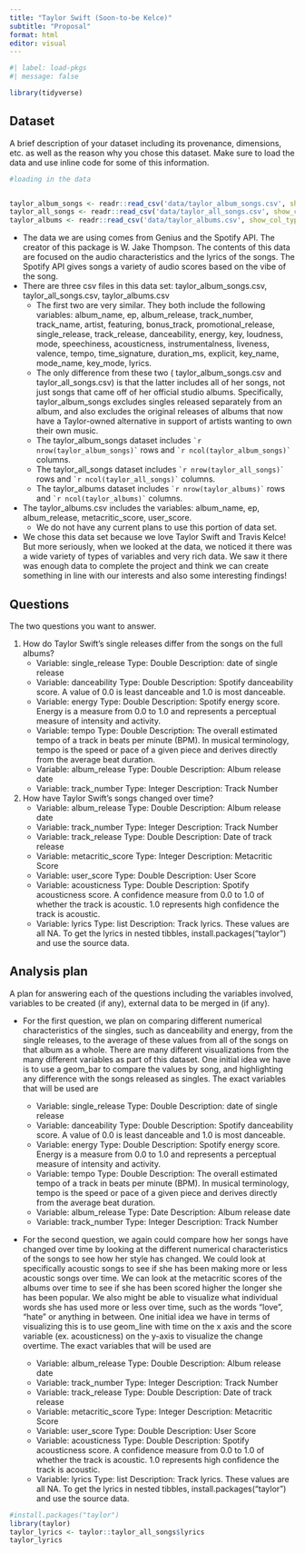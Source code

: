 ```yaml
---
title: "Taylor Swift (Soon-to-be Kelce)"
subtitle: "Proposal"
format: html
editor: visual
---
```


```r
#| label: load-pkgs
#| message: false

library(tidyverse)
```

## Dataset

A brief description of your dataset including its provenance, dimensions, etc. as well as the reason why you chose this dataset. Make sure to load the data and use inline code for some of this information.

```r
#loading in the data


taylor_album_songs <- readr::read_csv('data/taylor_album_songs.csv', show_col_types = FALSE)
taylor_all_songs <- readr::read_csv('data/taylor_all_songs.csv', show_col_types = FALSE)
taylor_albums <- readr::read_csv('data/taylor_albums.csv', show_col_types = FALSE)
```

-   The data we are using comes from Genius and the Spotify API. The creator of this package is W. Jake Thompson. The contents of this data are focused on the audio characteristics and the lyrics of the songs. The Spotify API gives songs a variety of audio scores based on the vibe of the song.
-   There are three csv files in this data set: taylor_album_songs.csv, taylor_all_songs.csv, taylor_albums.csv
    -   The first two are very similar. They both include the following variables: album_name, ep, album_release, track_number, track_name, artist, featuring, bonus_track, promotional_release, single_release, track_release, danceability, energy, key, loudness, mode, speechiness, acousticness, instrumentalness, liveness, valence, tempo, time_signature, duration_ms, explicit, key_name, mode_name, key_mode, lyrics.
    -   The only difference from these two ( taylor_album_songs.csv and taylor_all_songs.csv) is that the latter includes all of her songs, not just songs that came off of her official studio albums. Specifically, taylor_album_songs excludes singles released separately from an album, and also excludes the original releases of albums that now have a Taylor-owned alternative in support of artists wanting to own their own music.
    -   The taylor_album_songs dataset includes `` `r nrow(taylor_album_songs)` `` rows and `` `r ncol(taylor_album_songs)` `` columns.
    -   The taylor_all_songs dataset includes `` `r nrow(taylor_all_songs)` `` rows and `` `r ncol(taylor_all_songs)` `` columns.
    -   The taylor_albums dataset includes `` `r nrow(taylor_albums)` `` rows and `` `r ncol(taylor_albums)` `` columns.
-   The taylor_albums.csv includes the variables: album_name, ep, album_release, metacritic_score, user_score.
    -   We do not have any current plans to use this portion of data set.
-   We chose this data set because we love Taylor Swift and Travis Kelce! But more seriously, when we looked at the data, we noticed it there was a wide variety of types of variables and very rich data. We saw it there was enough data to complete the project and think we can create something in line with our interests and also some interesting findings!

## Questions

The two questions you want to answer.

1)  How do Taylor Swift’s single releases differ from the songs on the full albums?
    -   Variable: single_release Type: Double Description: date of single release
    -   Variable: danceability Type: Double Description: Spotify danceability score. A value of 0.0 is least danceable and 1.0 is most danceable.
    -   Variable: energy Type: Double Description: Spotify energy score. Energy is a measure from 0.0 to 1.0 and represents a perceptual measure of intensity and activity.
    -   Variable: tempo Type: Double Description: The overall estimated tempo of a track in beats per minute (BPM). In musical terminology, tempo is the speed or pace of a given piece and derives directly from the average beat duration.
    -   Variable: album_release Type: Double Description: Album release date
    -   Variable: track_number Type: Integer Description: Track Number
2)  How have Taylor Swift’s songs changed over time?
    -   Variable: album_release Type: Double Description: Album release date
    -   Variable: track_number Type: Integer Description: Track Number
    -   Variable: track_release Type: Double Description: Date of track release
    -   Variable: metacritic_score Type: Integer Description: Metacritic Score
    -   Variable: user_score Type: Double Description: User Score
    -   Variable: acousticness Type: Double Description: Spotify acousticness score. A confidence measure from 0.0 to 1.0 of whether the track is acoustic. 1.0 represents high confidence the track is acoustic.
    -   Variable: lyrics Type: list Description: Track lyrics. These values are all NA. To get the lyrics in nested tibbles, install.packages("taylor") and use the source data.

## Analysis plan

A plan for answering each of the questions including the variables involved, variables to be created (if any), external data to be merged in (if any).

-   For the first question, we plan on comparing different numerical characteristics of the singles, such as danceability and energy, from the single releases, to the average of these values from all of the songs on that album as a whole. There are many different visualizations from the many different variables as part of this dataset. One initial idea we have is to use a geom_bar to compare the values by song, and highlighting any difference with the songs released as singles. The exact variables that will be used are

    -   Variable: single_release Type: Double Description: date of single release
    -   Variable: danceability Type: Double Description: Spotify danceability score. A value of 0.0 is least danceable and 1.0 is most danceable.
    -   Variable: energy Type: Double Description: Spotify energy score. Energy is a measure from 0.0 to 1.0 and represents a perceptual measure of intensity and activity.
    -   Variable: tempo Type: Double Description: The overall estimated tempo of a track in beats per minute (BPM). In musical terminology, tempo is the speed or pace of a given piece and derives directly from the average beat duration.
    -   Variable: album_release Type: Date Description: Album release date
    -   Variable: track_number Type: Integer Description: Track Number

-   For the second question, we again could compare how her songs have changed over time by looking at the different numerical characteristics of the songs to see how her style has changed. We could look at specifically acoustic songs to see if she has been making more or less acoustic songs over time. We can look at the metacritic scores of the albums over time to see if she has been scored higher the longer she has been popular. We also might be able to visualize what individual words she has used more or less over time, such as the words “love”, “hate” or anything in between. One initial idea we have in terms of visualizing this is to use geom_line with time on the x axis and the score variable (ex. acousticness) on the y-axis to visualize the change overtime. The exact variables that will be used are

    -   Variable: album_release Type: Double Description: Album release date
    -   Variable: track_number Type: Integer Description: Track Number
    -   Variable: track_release Type: Double Description: Date of track release
    -   Variable: metacritic_score Type: Integer Description: Metacritic Score
    -   Variable: user_score Type: Double Description: User Score
    -   Variable: acousticness Type: Double Description: Spotify acousticness score. A confidence measure from 0.0 to 1.0 of whether the track is acoustic. 1.0 represents high confidence the track is acoustic.
    -   Variable: lyrics Type: list Description: Track lyrics. These values are all NA. To get the lyrics in nested tibbles, install.packages("taylor") and use the source data.

```r
#install.packages("taylor")
library(taylor)
taylor_lyrics <- taylor::taylor_all_songs$lyrics
taylor_lyrics

```
